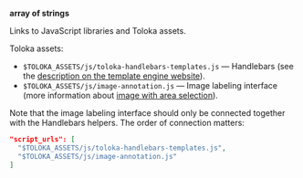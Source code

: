 **array of strings**

Links to JavaScript libraries and Toloka assets.

Toloka assets:

- `$TOLOKA_ASSETS/js/toloka-handlebars-templates.js` — Handlebars (see the [description on the template engine website](http://handlebarsjs.com/)).
- `$TOLOKA_ASSETS/js/image-annotation.js` — Image labeling interface (more information about [image with area selection](https://toloka.ai/en/docs/guide/concepts/t-components/image-annotation.md/)).

Note that the image labeling interface should only be connected together with the Handlebars helpers. The order of connection matters:

```json
"script_urls": [
  "$TOLOKA_ASSETS/js/toloka-handlebars-templates.js",
  "$TOLOKA_ASSETS/js/image-annotation.js"
]
```